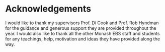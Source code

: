 # Acknowledgements {-}

I would like to thank my supervisors Prof. Di Cook and Prof. Rob Hyndman for the guidance and generous support they are provided throughout the year. I would also like to thank all the other Monash EBS staff and students for any teachings, help, motivation and ideas they have provided along the way.
